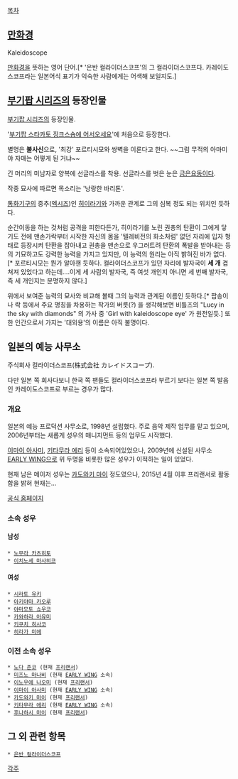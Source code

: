 [[목차]]
== [[만화경]] ==
Kaleidoscope

[[만화경]]을 뜻하는 영어 단어.[* '은반 컬라이더스코프'의 그 컬라이더스코프다. 카레이도스코프라는 일본어식 표기가 익숙한 사람에게는 어색해 보일지도.] 

== [[부기팝 시리즈]]의 등장인물 ==
[[부기팝 시리즈]]의 등장인물.

'[[부기팝 스타카토 징크스숍에 어서오세요]]'에 처음으로 등장한다.

별명은 '''불사신'''으로, '최강' 포르티시모와 쌍벽을 이룬다고 한다. ~~그럼 무적의 아마미야 자매는 어떻게 된 거냐~~

긴 머리의 미남자로 양복에 선글라스를 착용. 선글라스를 벗은 눈은 [[금은요동]]이다.

작중 묘사에 따르면 목소리는 '낭랑한 바리톤'.

[[통화기구]]의 중추([[엑시즈]])인 [[히이라기]]와 가까운 관계로 그의 심복 정도 되는 위치인 듯하다.

순간이동을 하는 것처럼 공격을 피한다든가, 히이라기를 노린 권총의 탄환이 그에게 닿기도 전에 맨손가락부터 시작한 자신의 몸을 '텔레비전의 화소처럼' 없던 자리에 입자 형태로 등장시켜 탄환을 잡아내고 권총을 맨손으로 우그러트려 탄환의 폭발을 받아내는 등의 기묘하고도 강력한 능력을 가지고 있지만, 이 능력의 원리는 아직 밝혀진 바가 없다.[* 포르티시모는 뭔가 알아챈 듯하다. 컬라이더스코프가 있던 자리에 발자국이 '''세 개''' 겹쳐져 있었다고 하는데....이게 세 사람의 발자국, 즉 여섯 개인지 아니면 세 번째 발자국, 즉 세 개인지는 분명하지 않다.]

위에서 보여준 능력의 묘사와 비교해 볼때 그의 능력과 관계된 이름인 듯하다.[* 팝송이나 락 등에서 주요 명칭을 차용하는 작가의 버릇(?) 을 생각해보면 비틀즈의 "Lucy in the sky with diamonds" 의 가사 중 'Girl with kaleidoscope eye' 가 원전일듯.] 또한 인간으로서 가지는 '대외용'의 이름은 아직 불명이다.

== 일본의 예능 사무소 ==
주식회사 컬라이더스코프(株式会社 カレイドスコープ). 

다만 일본 쪽 회사다보니 한국 쪽 팬들도 컬라이더스코프라 부르기 보다는 일본 쪽 발음인 카레이도스코프로 부르는 경우가 많다.

=== 개요 ===
일본의 예능 프로덕션 사무소로, 1998년 설립했다. 주로 음악 제작 업무를 맡고 있으며, 2006년부터는 새롭게 성우의 매니지먼트 등의 업무도 시작했다.

[[이마이 아사미]], [[키타무라 에리]] 등이 소속되어있었으나, 2009년에 신설된 사무소 [[EARLY WING]]으로 위 두명을 비롯한 많은 성우가 이적하는 일이 있었다.

현재 남은 메이저 성우는 [[카도와키 마이]] 정도였으나, 2015년 4월 이후 프리랜서로 활동함을 밝혀 현재는...

[http://www.klsp.jp/ 공식 홈페이지]

=== 소속 성우 ===
==== 남성 ====
 * [[노무라 카츠히토]]
 * [[이치노세 마사히코]]

==== 여성 ====
 * [[시라토 유키]]
 * [[아키야마 카오루]]
 * [[야마모토 쇼우코]]
 * [[카와하라 아유미]]
 * [[키쿠치 히사코]]
 * [[히라가 미에]]

=== 이전 소속 성우 ===
 * [[노다 준코]] (현재 [[프리랜서]])
 * [[미즈노 마나비]] (현재 [[EARLY WING]] 소속)
 * [[이노우에 나오미]] (현재 [[프리랜서]])
 * [[이마이 아사미]] (현재 [[EARLY WING]] 소속)
 * [[카도와키 마이]] (현재 [[프리랜서]])
 * [[키타무라 에리]] (현재 [[EARLY WING]] 소속)
 * [[후나하시 마이]] (현재 [[프리랜서]])
== 그 외 관련 항목 ==
 * [[은반 컬라이더스코프]]

[[각주]]
